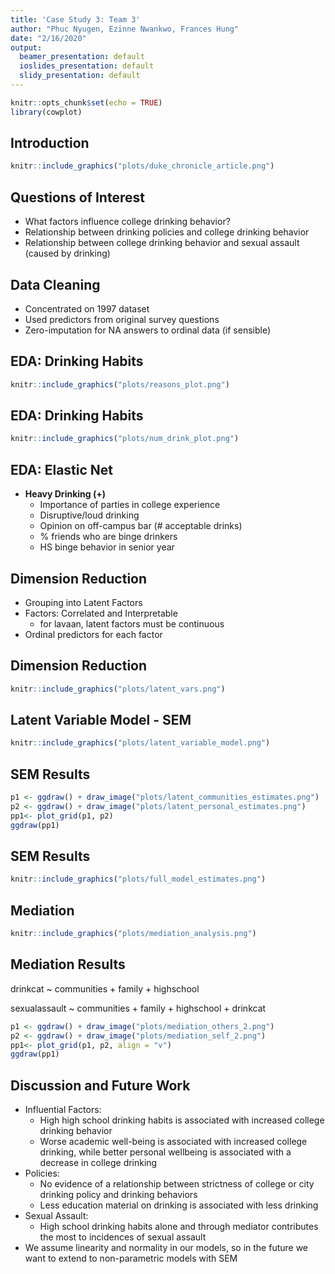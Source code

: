```yaml
---
title: 'Case Study 3: Team 3'
author: "Phuc Nyugen, Ezinne Nwankwo, Frances Hung"
date: "2/16/2020"
output:
  beamer_presentation: default
  ioslides_presentation: default
  slidy_presentation: default
---
```


```r
knitr::opts_chunk$set(echo = TRUE)
library(cowplot)
```

## Introduction 

```r
knitr::include_graphics("plots/duke_chronicle_article.png")
```

## Questions of Interest

- What factors influence college drinking behavior? 
- Relationship between drinking policies and college drinking behavior
- Relationship between college drinking behavior and sexual assault (caused by drinking)


## Data Cleaning

- Concentrated on 1997 dataset
- Used predictors from original survey questions 
- Zero-imputation for NA answers to ordinal data (if sensible)

## EDA: Drinking Habits


```r
knitr::include_graphics("plots/reasons_plot.png")
```

## EDA: Drinking Habits

```r
knitr::include_graphics("plots/num_drink_plot.png")
```


## EDA: Elastic Net 

- $\textbf{Heavy Drinking (+)}$
    - Importance of parties in college experience
    - Disruptive/loud drinking
    - Opinion on off-campus bar (# acceptable drinks)
    - \% friends who are binge drinkers
    - HS binge behavior in senior year

## Dimension Reduction

- Grouping into Latent Factors
- Factors: Correlated and Interpretable
    - for lavaan, latent factors must be continuous
- Ordinal predictors for each factor

## Dimension Reduction

```r
knitr::include_graphics("plots/latent_vars.png")
```

## Latent Variable Model - SEM

```r
knitr::include_graphics("plots/latent_variable_model.png")
```

## SEM Results

```r
p1 <- ggdraw() + draw_image("plots/latent_communities_estimates.png")
p2 <- ggdraw() + draw_image("plots/latent_personal_estimates.png")
pp1<- plot_grid(p1, p2)
ggdraw(pp1)
```

## SEM Results

```r
knitr::include_graphics("plots/full_model_estimates.png")
```

## Mediation 

```r
knitr::include_graphics("plots/mediation_analysis.png")
```

## Mediation Results

drinkcat ~ communities + family + highschool

sexualassault ~ communities + family + highschool + drinkcat

```r
p1 <- ggdraw() + draw_image("plots/mediation_others_2.png")
p2 <- ggdraw() + draw_image("plots/mediation_self_2.png")
pp1<- plot_grid(p1, p2, align = "v")
ggdraw(pp1)
```

## Discussion and Future Work 

- Influential Factors: 
  * High high school drinking habits is associated with increased college drinking behavior
  * Worse academic well-being is associated with increased college drinking, while better personal wellbeing is associated with a decrease in college drinking
- Policies: 
  * No evidence of a relationship between strictness of college or city drinking policy and drinking behaviors
  * Less education material on drinking is associated with less drinking 
- Sexual Assault: 
  * High school drinking habits alone and through mediator contributes the most to incidences of sexual assault
- We assume linearity and normality in our models, so in the future we want to extend to non-parametric models with SEM 
